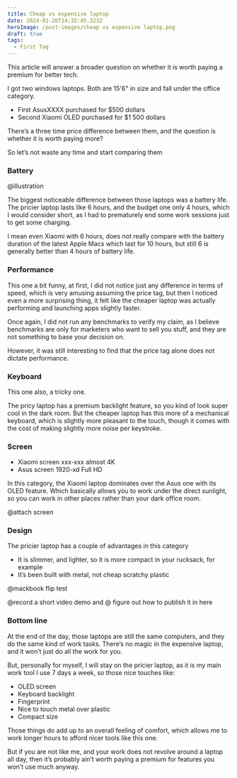 ```yaml
---
title: Cheap vs expensive laptop
date: 2024-01-26T14:32:45.323Z
heroImage: /post-images/cheap vs expensive laptop.png
draft: true
tags:
  - First Tag
---
```


This article will answer a broader question on whether it is worth paying a premium for better tech.

I got two windows laptops. Both are 15'6" in size and fall under the office category.

* First AsusXXXX purchased for $500 dollars
* Second Xiaomi OLED purchased for $1 500 dollars

There’s a three time price difference between them, and the question is whether it is worth paying more?

So let’s not waste any time and start comparing them

### Battery

@illustration

The biggest noticeable difference between those laptops was a battery life. The pricier laptop lasts like 6 hours, and the budget one only 4 hours, which I would consider short, as I had to prematurely end some work sessions just to get some charging.

I mean even Xiaomi with 6 hours, does not really compare with the battery duration of the latest Apple Macs which last for 10 hours, but still 6 is generally better than 4 hours of battery life.

### Performance

This one a bit funny, at first, I did not notice just any difference in terms of speed, which is very amusing assuming the price tag, but then I noticed even a more surprising thing, it felt like the cheaper laptop was actually performing and launching apps slightly faster.

Once again, I did not run any benchmarks to verify my claim, as I believe benchmarks are only for marketers who want to sell you stuff, and they are not something to base your decision on.

However, it was still interesting to find that the price tag alone does not dictate performance.

### Keyboard

This one also, a tricky one.

The pricy laptop has a premium backlight feature, so you kind of look super cool in the dark room. But the cheaper laptop has this more of a mechanical keyboard, which is slightly more pleasant to the touch, though it comes with the cost of making slightly more noise per keystroke.

### Screen

* Xiaomi screen xxx-xxx almost 4K
* Asus screen 1920-xd Full HD

In this category, the Xiaomi laptop dominates over the Asus one with its OLED feature. Which basically allows you to work under the direct sunlight, so you can work in other places rather than your dark office room.

@attach screen

### Design

The pricier laptop has a couple of advantages in this category

* It is slimmer, and lighter, so it is more compact in your rucksack, for example
* It’s been built with metal, not cheap scratchy plastic

@mackbook flip test

@record a short video demo and
@ figure out how to publish it in here

### Bottom line

At the end of the day, those laptops are still the same computers, and they do the same kind of work tasks. There’s no magic in the expensive laptop, and it won’t just do all the work for you.

But, personally for myself, I will stay on the pricier laptop, as it is my main work tool I use 7 days a week, so those nice touches like:

* OLED screen
* Keyboard backlight
* Fingerprint
* Nice to touch metal over plastic
* Compact size

Those things do add up to an overall feeling of comfort, which allows me to work longer hours to afford nicer tools like this one.

But if you are not like me, and your work does not revolve around a laptop all day, then it’s probably ain’t worth paying a premium for features you won’t use much anyway.
